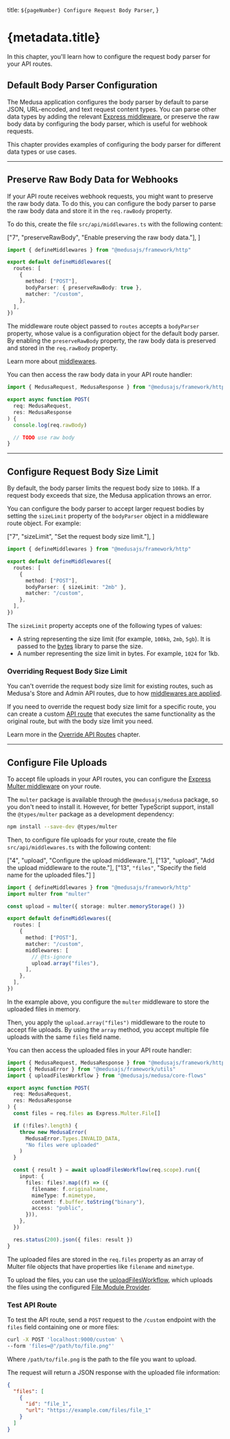   title: `${pageNumber} Configure Request Body Parser`,
}

# {metadata.title}

In this chapter, you'll learn how to configure the request body parser for your API routes.

## Default Body Parser Configuration

The Medusa application configures the body parser by default to parse JSON, URL-encoded, and text request content types. You can parse other data types by adding the relevant [Express middleware](https://expressjs.com/en/guide/using-middleware.html), or preserve the raw body data by configuring the body parser, which is useful for webhook requests.

This chapter provides examples of configuring the body parser for different data types or use cases.

---

## Preserve Raw Body Data for Webhooks

If your API route receives webhook requests, you might want to preserve the raw body data. To do this, you can configure the body parser to parse the raw body data and store it in the `req.rawBody` property.

To do this, create the file `src/api/middlewares.ts` with the following content:

  ["7", "preserveRawBody", "Enable preserving the raw body data."],
]

```ts title="src/api/middlewares.ts" highlights={preserveHighlights}
import { defineMiddlewares } from "@medusajs/framework/http"

export default defineMiddlewares({
  routes: [
    {
      method: ["POST"],
      bodyParser: { preserveRawBody: true },
      matcher: "/custom",
    },
  ],
})
```

The middleware route object passed to `routes` accepts a `bodyParser` property, whose value is a configuration object for the default body parser. By enabling the `preserveRawBody` property, the raw body data is preserved and stored in the `req.rawBody` property.

<Note title="Tip">

Learn more about [middlewares](../middlewares/page.mdx).

</Note>

You can then access the raw body data in your API route handler:

```ts title="src/api/custom/route.ts"
import { MedusaRequest, MedusaResponse } from "@medusajs/framework/http"

export async function POST(
  req: MedusaRequest,
  res: MedusaResponse
) {
  console.log(req.rawBody)

  // TODO use raw body
}
```

---

## Configure Request Body Size Limit

By default, the body parser limits the request body size to `100kb`. If a request body exceeds that size, the Medusa application throws an error.

You can configure the body parser to accept larger request bodies by setting the `sizeLimit` property of the `bodyParser` object in a middleware route object. For example:

  ["7", "sizeLimit", "Set the request body size limit."],
]

```ts title="src/api/middlewares.ts" highlights={sizeLimitHighlights}
import { defineMiddlewares } from "@medusajs/framework/http"

export default defineMiddlewares({
  routes: [
    {
      method: ["POST"],
      bodyParser: { sizeLimit: "2mb" },
      matcher: "/custom",
    },
  ],
})
```

The `sizeLimit` property accepts one of the following types of values:

- A string representing the size limit (for example, `100kb`, `2mb`, `5gb`). It is passed to the [bytes](https://www.npmjs.com/package/bytes) library to parse the size.
- A number representing the size limit in bytes. For example, `1024` for 1kb.

### Overriding Request Body Size Limit

You can't override the request body size limit for existing routes, such as Medusa's Store and Admin API routes, due to how [middlewares are applied](../middlewares/page.mdx#how-are-middlewares-ordered-and-applied).

If you need to override the request body size limit for a specific route, you can create a custom [API route](../page.mdx) that executes the same functionality as the original route, but with the body size limit you need.

Learn more in the [Override API Routes](../override/page.mdx) chapter.

---

## Configure File Uploads

To accept file uploads in your API routes, you can configure the [Express Multer middleware](https://expressjs.com/en/resources/middleware/multer.html) on your route.

The `multer` package is available through the `@medusajs/medusa` package, so you don't need to install it. However, for better TypeScript support, install the `@types/multer` package as a development dependency:

```bash npm2yarn
npm install --save-dev @types/multer
```

Then, to configure file uploads for your route, create the file `src/api/middlewares.ts` with the following content:

  ["4", "upload", "Configure the upload middleware."],
  ["13", "upload", "Add the upload middleware to the route."],
  ["13", `"files"`, "Specify the field name for the uploaded files."]
]

```ts title="src/api/middlewares.ts" highlights={uploadHighlights}
import { defineMiddlewares } from "@medusajs/framework/http"
import multer from "multer"

const upload = multer({ storage: multer.memoryStorage() })

export default defineMiddlewares({
  routes: [
    {
      method: ["POST"],
      matcher: "/custom",
      middlewares: [
        // @ts-ignore
        upload.array("files"),
      ],
    },
  ],
})
```

In the example above, you configure the `multer` middleware to store the uploaded files in memory.

Then, you apply the `upload.array("files")` middleware to the route to accept file uploads. By using the `array` method, you accept multiple file uploads with the same `files` field name.

You can then access the uploaded files in your API route handler:

```ts title="src/api/custom/route.ts"
import { MedusaRequest, MedusaResponse } from "@medusajs/framework/http"
import { MedusaError } from "@medusajs/framework/utils"
import { uploadFilesWorkflow } from "@medusajs/medusa/core-flows"

export async function POST(
  req: MedusaRequest,
  res: MedusaResponse
) {
  const files = req.files as Express.Multer.File[]

  if (!files?.length) {
    throw new MedusaError(
      MedusaError.Types.INVALID_DATA,
      "No files were uploaded"
    )
  }

  const { result } = await uploadFilesWorkflow(req.scope).run({
    input: {
      files: files?.map((f) => ({
        filename: f.originalname,
        mimeType: f.mimetype,
        content: f.buffer.toString("binary"),
        access: "public",
      })),
    },
  })

  res.status(200).json({ files: result })
}
```

The uploaded files are stored in the `req.files` property as an array of Multer file objects that have properties like `filename` and `mimetype`.

To upload the files, you can use the [uploadFilesWorkflow](!resources!/references/medusa-workflows/uploadFilesWorkflow), which uploads the files using the configured [File Module Provider](!resources!/infrastructure-modules/file).

### Test API Route

To test the API route, send a `POST` request to the `/custom` endpoint with the `files` field containing one or more files:

```bash
curl -X POST 'localhost:9000/custom' \
--form 'files=@"/path/to/file.png"'
```

Where `/path/to/file.png` is the path to the file you want to upload.

The request will return a JSON response with the uploaded file information:

```json title="Example Response"
{
  "files": [
    {
      "id": "file_1",
      "url": "https://example.com/files/file_1"
    }
  ]
}
```